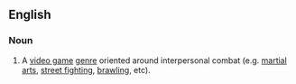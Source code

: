==English==

===Noun===
{{en-noun|sg=[[beat]] [['em]] [[up]]}}

# {{video games}} A [[video game]] [[genre]] oriented around interpersonal combat (e.g. [[martial arts]], [[street fighting]], [[brawling]], etc).